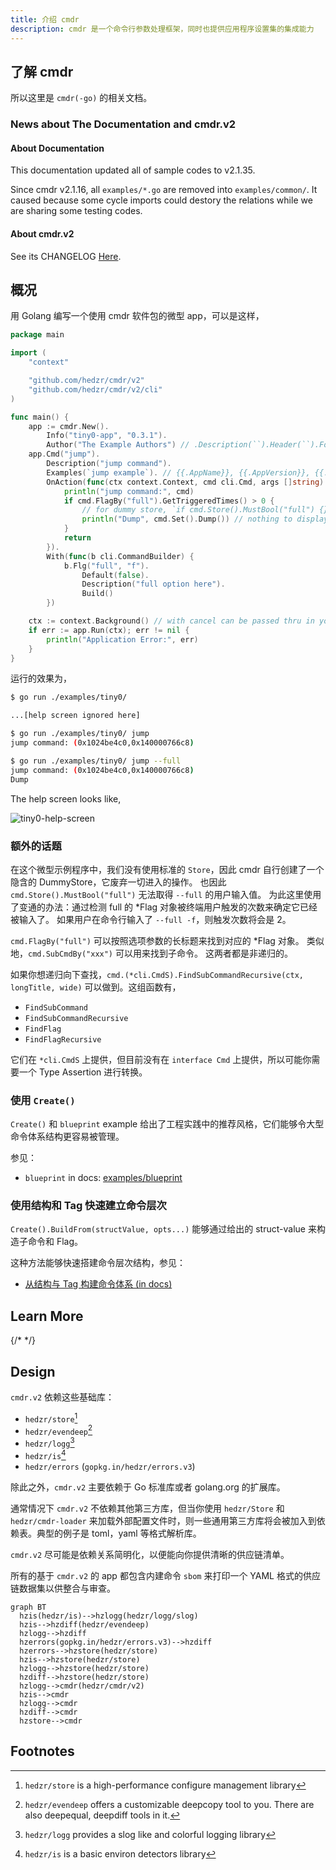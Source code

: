 ```yaml
---
title: 介绍 cmdr
description: cmdr 是一个命令行参数处理框架，同时也提供应用程序设置集的集成能力
---
```


## 了解 cmdr

所以这里是 `cmdr(-go)` 的相关文档。

<Cards>
  <Card title="Cmdr(-go) v2 Documentation" href="./cmdr.v2/" />
  <Card title="Store Documentation" href="./store/" />
  <Card title="EvenDeep Documentation" href="./evendeep/" />
  <Card title="Logg/slog Documentation" href="./logg/" />
  <Card title="Is Documentation" href="./is/" />
  <Card title="Cmdr(-go) v1 Documentation" href="./cmdr.v1/" />
</Cards>

### News about The Documentation and cmdr.v2

#### About Documentation

This documentation updated all of sample codes to v2.1.35.

Since cmdr v2.1.16, all `examples/*.go` are removed into `examples/common/`. It caused because some cycle imports could destory the relations while we are sharing some testing codes.

#### About cmdr.v2

See its CHANGELOG [Here](https://github.com/hedzr/cmdr/blob/master/CHANGELOG).

## 概况

用 Golang 编写一个使用 cmdr 软件包的微型 app，可以是这样，

```go title="./examples/tiny0/main.go"
package main

import (
	"context"

	"github.com/hedzr/cmdr/v2"
	"github.com/hedzr/cmdr/v2/cli"
)

func main() {
	app := cmdr.New().
		Info("tiny0-app", "0.3.1").
		Author("The Example Authors") // .Description(``).Header(``).Footer(``)
	app.Cmd("jump").
		Description("jump command").
		Examples(`jump example`). // {{.AppName}}, {{.AppVersion}}, {{.DadCommands}}, {{.Commands}}, ...
		OnAction(func(ctx context.Context, cmd cli.Cmd, args []string) (err error) {
			println("jump command:", cmd)
			if cmd.FlagBy("full").GetTriggeredTimes() > 0 {
				// for dummy store, `if cmd.Store().MustBool("full") {}` cannot work
				println("Dump", cmd.Set().Dump()) // nothing to display since a dummy store created
			}
			return
		}).
		With(func(b cli.CommandBuilder) {
			b.Flg("full", "f").
				Default(false).
				Description("full option here").
				Build()
		})

	ctx := context.Background() // with cancel can be passed thru in your actions
	if err := app.Run(ctx); err != nil {
		println("Application Error:", err)
	}
}
```

运行的效果为，

```bash
$ go run ./examples/tiny0/

...[help screen ignored here]

$ go run ./examples/tiny0/ jump
jump command: (0x1024be4c0,0x140000766c8)

$ go run ./examples/tiny0/ jump --full
jump command: (0x1024be4c0,0x140000766c8)
Dump
```

The help screen looks like,

![tiny0-help-screen](/images/cmdr/v2/guide/2025-02-16T09.14.24.png)

### 额外的话题

在这个微型示例程序中，我们没有使用标准的 `Store`，因此 cmdr 自行创建了一个隐含的 DummyStore，它废弃一切进入的操作。
也因此 `cmd.Store().MustBool("full")` 无法取得 `--full` 的用户输入值。
为此这里使用了变通的办法：通过检测 full 的 \*Flag 对象被终端用户触发的次数来确定它已经被输入了。
如果用户在命令行输入了 `--full -f`，则触发次数将会是 2。

`cmd.FlagBy("full")` 可以按照选项参数的长标题来找到对应的 \*Flag 对象。
类似地，`cmd.SubCmdBy("xxx")` 可以用来找到子命令。
这两者都是非递归的。

如果你想递归向下查找，`cmd.(*cli.CmdS).FindSubCommandRecursive(ctx, longTitle, wide)` 可以做到。这组函数有，

- `FindSubCommand`
- `FindSubCommandRecursive`
- `FindFlag`
- `FindFlagRecursive`

它们在 `*cli.CmdS` 上提供，但目前没有在 `interface Cmd` 上提供，所以可能你需要一个 Type Assertion 进行转换。

### 使用 `Create()`

`Create()` 和 `blueprint` example 给出了工程实践中的推荐风格，它们能够令大型命令体系结构更容易被管理。

参见：

- `blueprint` in docs: [examples/blueprint](/docs/cmdr.v2/examples/blueprint/)

### 使用结构和 Tag 快速建立命令层次

`Create().BuildFrom(structValue, opts...)` 能够通过给出的 struct-value 来构造子命令和 Flag。

这种方法能够快速搭建命令层次结构，参见：

- [从结构与 Tag 构建命令体系 (in docs)](/docs/cmdr.v2/guide/steps/g13-build-from-struct/)

## Learn More

<Cards>
  <Card
    title="Learn more about `hedzr/store`"
    href="https://github.com/hedzr/store"
  />
  <Card
    title="Learn more about `hedzr/evendeep`"
    href="https://github.com/hedzr/evendeep"
  />
  <Card
    title="Learn more about `hedzr/logg`"
    href="https://github.com/hedzr/logg"
  />
  <Card
    title="Learn more about `hedzr/is`"
    href="https://github.com/hedzr/is"
  />
  {/* <Card title="Learn more about Fumadocs" href="https://fumadocs.vercel.app" /> */}
</Cards>

## Design

`cmdr.v2` 依赖这些基础库：

- `hedzr/store`[^1]
- `hedzr/evendeep`[^2]
- `hedzr/logg`[^3]
- `hedzr/is`[^4]
- `hedzr/errors` (`gopkg.in/hedzr/errors.v3`)

除此之外，`cmdr.v2` 主要依赖于 Go 标准库或者 golang.org 的扩展库。

通常情况下 `cmdr.v2` 不依赖其他第三方库，但当你使用 `hedzr/Store` 和 `hedzr/cmdr-loader` 来加载外部配置文件时，则一些通用第三方库将会被加入到依赖表。典型的例子是 toml，yaml 等格式解析库。

`cmdr.v2` 尽可能是依赖关系简明化，以便能向你提供清晰的供应链清单。

所有的基于 `cmdr.v2` 的 app 都包含内建命令 `sbom` 来打印一个 YAML 格式的供应链数据集以供整合与审查。

```mermaid
graph BT
  hzis(hedzr/is)-->hzlogg(hedzr/logg/slog)
  hzis-->hzdiff(hedzr/evendeep)
  hzlogg-->hzdiff
  hzerrors(gopkg.in/hedzr/errors.v3)-->hzdiff
  hzerrors-->hzstore(hedzr/store)
  hzis-->hzstore(hedzr/store)
  hzlogg-->hzstore(hedzr/store)
  hzdiff-->hzstore(hedzr/store)
  hzlogg-->cmdr(hedzr/cmdr/v2)
  hzis-->cmdr
  hzlogg-->cmdr
  hzdiff-->cmdr
  hzstore-->cmdr

```

## Footnotes

[^1]: `hedzr/store` is a high-performance configure management library

[^2]: `hedzr/evendeep` offers a customizable deepcopy tool to you. There are also deepequal, deepdiff tools in it.

[^3]: `hedzr/logg` provides a slog like and colorful logging library

[^4]: `hedzr/is` is a basic environ detectors library
